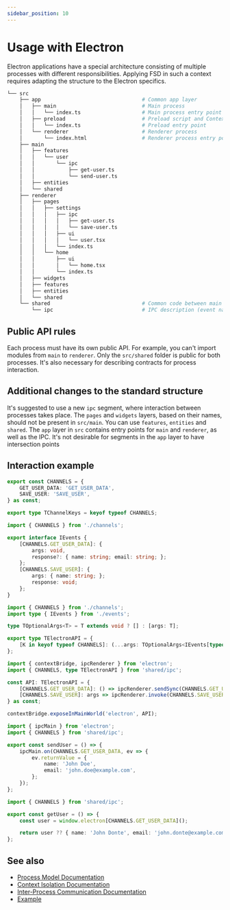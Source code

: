 ```yaml
---
sidebar_position: 10
---
```

# Usage with Electron

Electron applications have a special architecture consisting of multiple processes with different responsibilities. Applying FSD in such a context requires adapting the structure to the Electron specifics.

```sh
└── src
    ├── app                                 # Common app layer
    │   ├── main                            # Main process
    │   │   └── index.ts                    # Main process entry point
    │   ├── preload                         # Preload script and Context Bridge
    │   │   └── index.ts                    # Preload entry point
    │   └── renderer                        # Renderer process
    │       └── index.html                  # Renderer process entry point
    ├── main
    │   ├── features
    │   │   └── user
    │   │       └── ipc
    │   │           ├── get-user.ts
    │   │           └── send-user.ts
    │   ├── entities
    │   └── shared
    ├── renderer
    │   ├── pages
    │   │   ├── settings
    │   │   │   ├── ipc
    │   │   │   │   ├── get-user.ts
    │   │   │   │   └── save-user.ts
    │   │   │   ├── ui
    │   │   │   │   └── user.tsx
    │   │   │   └── index.ts
    │   │   └── home
    │   │       ├── ui
    │   │       │   └── home.tsx
    │   │       └── index.ts
    │   ├── widgets
    │   ├── features
    │   ├── entities
    │   └── shared
    └── shared                              # Common code between main and renderer
        └── ipc                             # IPC description (event names, contracts)
```

## Public API rules
Each process must have its own public API. For example, you can't import modules from `main` to `renderer`.
Only the `src/shared` folder is public for both processes.
It's also necessary for describing contracts for process interaction.

## Additional changes to the standard structure
It's suggested to use a new `ipc` segment, where interaction between processes takes place.
The `pages` and `widgets` layers, based on their names, should not be present in `src/main`. You can use `features`, `entities` and `shared`.
The `app` layer in `src` contains entry points for `main` and `renderer`, as well as the IPC.
It's not desirable for segments in the `app` layer to have intersection points

## Interaction example

```typescript title="src/shared/ipc/channels.ts"
export const CHANNELS = {
    GET_USER_DATA: 'GET_USER_DATA',
    SAVE_USER: 'SAVE_USER',
} as const;

export type TChannelKeys = keyof typeof CHANNELS;
```

```typescript title="src/shared/ipc/events.ts"
import { CHANNELS } from './channels';

export interface IEvents {
    [CHANNELS.GET_USER_DATA]: {
        args: void,
        response?: { name: string; email: string; };
    };
    [CHANNELS.SAVE_USER]: {
        args: { name: string; };
        response: void;
    };
}
```

```typescript title="src/shared/ipc/preload.ts"
import { CHANNELS } from './channels';
import type { IEvents } from './events';

type TOptionalArgs<T> = T extends void ? [] : [args: T];

export type TElectronAPI = {
    [K in keyof typeof CHANNELS]: (...args: TOptionalArgs<IEvents[typeof CHANNELS[K]]['args']>) => IEvents[typeof CHANNELS[K]]['response'];
};
```

```typescript title="src/app/preload/index.ts"
import { contextBridge, ipcRenderer } from 'electron';
import { CHANNELS, type TElectronAPI } from 'shared/ipc';

const API: TElectronAPI = {
    [CHANNELS.GET_USER_DATA]: () => ipcRenderer.sendSync(CHANNELS.GET_USER_DATA),
    [CHANNELS.SAVE_USER]: args => ipcRenderer.invoke(CHANNELS.SAVE_USER, args),
} as const;

contextBridge.exposeInMainWorld('electron', API);
```

```typescript title="src/main/features/user/ipc/send-user.ts"
import { ipcMain } from 'electron';
import { CHANNELS } from 'shared/ipc';

export const sendUser = () => {
    ipcMain.on(CHANNELS.GET_USER_DATA, ev => {
        ev.returnValue = {
            name: 'John Doe',
            email: 'john.doe@example.com',
        };
    });
};
```

```typescript title="src/renderer/pages/user-settings/ipc/get-user.ts"
import { CHANNELS } from 'shared/ipc';

export const getUser = () => {
    const user = window.electron[CHANNELS.GET_USER_DATA]();

    return user ?? { name: 'John Donte', email: 'john.donte@example.com' };
};
```

## See also
- [Process Model Documentation](https://www.electronjs.org/docs/latest/tutorial/process-model)
- [Context Isolation Documentation](https://www.electronjs.org/docs/latest/tutorial/context-isolation)
- [Inter-Process Communication Documentation](https://www.electronjs.org/docs/latest/tutorial/ipc)
- [Example](https://github.com/feature-sliced/examples/tree/master/examples/electron)
